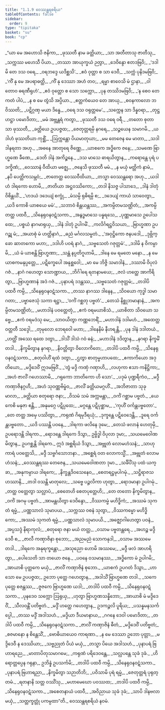 ```yaml
---
title: "1.1.9 ဝေဿန္တရစရိယ"
tableOfContents: false
sidebar:
  order: 9
type: "tipitaka"
basket: "su"
book: "cp"
---
```



<DynamicBreadcrumb />

<Division number="67" book="cp" e="ch" v="21" p="391">

<Paragraph number="76" type="verses" book="cp">
_“ယာ မေ အဟောသိ ဇနိကာ,_  
_ဖုဿတီ နာမ ခတ္တိယာ;_  
_သာ အတီတာသု ဇာတီသု,_  
_သက္ကဿ မဟေသီ ပိယာ._  

</Paragraph>

</Division>
<Division number="68" book="cp" e="ch" v="21" p="391">

<Paragraph number="77" type="verses" book="cp">
_တဿာ အာယုက္ခယံ ဉတွာ,_  
_ဒေဝိန္ဒော ဧတဒဗြဝိ;_  
_‘ဒဒါမိ တေ ဒသ ဝရေ,_  
_ဝရဘဒ္ဒေ ယဒိစ္ဆသိ’._  

</Paragraph>

</Division>
<Division number="69" book="cp" e="ch" v="21" p="391">

<Paragraph number="78" type="verses" book="cp">
_ဧဝံ ဝုတ္တာ စ သာ ဒေဝီ,_  
_သက္ကံ ပုနိဒမဗြဝိ;_  
_‘ကိံ နု မေ အပရာဓတ္ထိ,_  
_ကိံ နု ဒေဿာ အဟံ တဝ;_  
_ရမ္မာ စာဝေသိ မံ ဌာနာ,_  
_ဝါတောဝ ဓရဏီရုဟံ’._  

</Paragraph>

</Division>
<Division number="70" book="cp" e="ch" v="21" p="392">

<Paragraph number="79" type="verses" book="cp">
_ဧဝံ ဝုတ္တော စ သော သက္ကော,_  
_ပုန တဿိဒမဗြဝိ;_  
_‘န စေဝ တေ ကတံ ပါပံ,_  
_န စ မေ တွံသိ အပ္ပိယာ._  

</Paragraph>

</Division>
<Division number="71" book="cp" e="ch" v="21" p="392">

<Paragraph number="80" type="verses" book="cp">
_ဧတ္တကံယေဝ တေ အာယု,_  
_စဝနကာလော ဘဝိဿတိ;_  
_ပဋိဂ္ဂဏှ မယာ ဒိန္နေ,_  
_ဝရေ ဒသ ဝရုတ္တမေ’._  

</Paragraph>

</Division>
<Division number="72" book="cp" e="ch" v="21" p="392">

<Paragraph number="81" type="verses" book="cp">
_သက္ကေန သာ ဒိန္နဝရာ,_  
_တုဋ္ဌဟဋ္ဌာ ပမောဒိတာ;_  
_မမံ အဗ္ဘန္တရံ ကတွာ,_  
_ဖုဿတီ ဒသ ဝရေ ဝရီ._  

</Paragraph>

</Division>
<Division number="73" book="cp" e="ch" v="21" p="392">

<Paragraph number="82" type="verses" book="cp">
_တတော စုတာ သာ ဖုဿတီ,_  
_ခတ္တိယေ ဥပပဇ္ဇထ;_  
_ဇေတုတ္တရမှိ နဂရေ,_  
_သဉ္ဇယေန သမာဂမိ._  

</Paragraph>

</Division>
<Division number="74" book="cp" e="ch" v="21" p="392">

<Paragraph number="83" type="verses" book="cp">
_ယဒါဟံ ဖုဿတိယာ ကုစ္ဆိံ,_  
_ဩက္ကန္တော ပိယမာတုယာ;_  
_မမ တေဇေန မေ မာတာ,_  
_သဒါ ဒါနရတာ အဟု._  

</Paragraph>

</Division>
<Division number="75" book="cp" e="ch" v="21" p="392">

<Paragraph number="84" type="verses" book="cp">
_အဓနေ အာတုရေ ဇိဏ္ဏေ,_  
_ယာစကေ အဒ္ဓိကေ ဇနေ;_  
_သမဏေ ဗြာဟ္မဏေ ခီဏေ,_  
_ဒေတိ ဒါနံ အကိဉ္စနေ._  

</Paragraph>

</Division>
<Division number="76" book="cp" e="ch" v="21" p="392">

<Paragraph number="85" type="verses" book="cp">
_ဒသ မာသေ ဓာရယိတွာန,_  
_ကရောန္တေ ပုရံ ပဒက္ခိဏံ;_  
_ဝေဿာနံ ဝီထိယာ မဇ္ဈေ,_  
_ဇနေသိ ဖုဿတီ မမံ._  

</Paragraph>

</Division>
<Division number="77" book="cp" e="ch" v="21" p="392">

<Paragraph number="86" type="verses" book="cp">
_န မယှံ မတ္တိကံ နာမံ,_  
_နပိ ပေတ္တိကသမ္ဘဝံ;_  
_ဇာတေတ္ထ ဝေဿဝီထိယာ,_  
_တသ္မာ ဝေဿန္တရော အဟု._  

</Paragraph>

</Division>
<Division number="78" book="cp" e="ch" v="21" p="392">

<Paragraph number="87" type="verses" book="cp">
_ယဒါဟံ ဒါရကော ဟောမိ,_  
_ဇာတိယာ အဋ္ဌဝဿိကော;_  
_တဒါ နိသဇ္ဇ ပါသာဒေ,_  
_ဒါနံ ဒါတုံ ဝိစိန္တယိံ._  

</Paragraph>

</Division>
<Division number="79" book="cp" e="ch" v="21" p="392">

<Paragraph number="88" type="verses" book="cp">
_‘ဟဒယံ ဒဒေယျံ စက္ခုံ,_  
_မံသမ္ပိ ရုဓိရမ္ပိ စ;_  
_ဒဒေယျံ ကာယံ သာဝေတွာ,_  
_ယဒိ ကောစိ ယာစယေ မမံ’._  

</Paragraph>

</Division>
<Division number="80" book="cp" e="ch" v="21" p="392">

<Paragraph number="89" type="verses" book="cp">
_သဘာဝံ စိန္တယန္တဿ,_  
_အကမ္ပိတမသဏ္ဌိတံ;_  
_အကမ္ပိ တတ္ထ ပထဝီ,_  
_သိနေရုဝနဝဋံသကာ._  

</Paragraph>

</Division>
<Division number="81" book="cp" e="ch" v="21" p="392">

<Paragraph number="90" type="verses" book="cp">
_အနွဒ္ဓမာသေ ပန္နရသေ,_  
_ပုဏ္ဏမာသေ ဥပေါသထေ;_  
_ပစ္စယံ နာဂမာရုယှ,_  
_ဒါနံ ဒါတုံ ဥပါဂမိံ._  

</Paragraph>

</Division>
<Division number="82" book="cp" e="ch" v="21" p="392">

<Paragraph number="91" type="verses" book="cp">
_ကလိင်္ဂရဋ္ဌဝိသယာ,_  
_ဗြာဟ္မဏာ ဥပဂဉ္ဆု မံ;_  
_အယာစုံ မံ ဟတ္ထိနာဂံ,_  
_ဓညံ မင်္ဂလသမ္မတံ._  

</Paragraph>

</Division>
<Division number="83" book="cp" e="ch" v="21" p="393">

<Paragraph number="92" type="verses" book="cp">
_‘အဝုဋ္ဌိကော ဇနပဒေါ,_  
_ဒုဗ္ဘိက္ခော ဆာတကော မဟာ;_  
_ဒဒါဟိ ပဝရံ နာဂံ,_  
_သဗ္ဗသေတံ ဂဇုတ္တမံ’._  

</Paragraph>

</Division>
<Division number="84" book="cp" e="ch" v="21" p="393">

<Paragraph number="93" type="verses" book="cp">
_ဒဒါမိ န ဝိကမ္ပာမိ,_  
_ယံ မံ ယာစန္တိ ဗြာဟ္မဏာ;_  
_သန္တံ နပ္ပတိဂူဟာမိ,_  
_ဒါနေ မေ ရမတေ မနော._  

</Paragraph>

</Division>
<Division number="85" book="cp" e="ch" v="21" p="393">

<Paragraph number="94" type="verses" book="cp">
_န မေ ယာစကမနုပ္ပတ္တေ,_  
_ပဋိက္ခေပေါ အနုစ္ဆဝေါ;_  
_မာ မေ ဘိဇ္ဇိ သမာဒါနံ,_  
_ဒဿာမိ ဝိပုလံ ဂဇံ._  

</Paragraph>

</Division>
<Division number="86" book="cp" e="ch" v="21" p="393">

<Paragraph number="95" type="verses" book="cp">
_နာဂံ ဂဟေတွာ သောဏ္ဍာယ,_  
_ဘိင်္ဂါရေ ရတနာမယေ;_  
_ဇလံ ဟတ္ထေ အာကိရိတွာ,_  
_ဗြာဟ္မဏာနံ အဒံ ဂဇံ._  

</Paragraph>

</Division>
<Division number="87" book="cp" e="ch" v="21" p="393">

<Paragraph number="96" type="verses" book="cp">
_ပုနာပရံ ဒဒန္တဿ,_  
_သဗ္ဗသေတံ ဂဇုတ္တမံ;_  
_တဒါပိ ပထဝီ ကမ္ပိ,_  
_သိနေရုဝနဝဋံသကာ._  

</Paragraph>

</Division>
<Division number="88" book="cp" e="ch" v="21" p="393">

<Paragraph number="97" type="verses" book="cp">
_တဿ နာဂဿ ဒါနေန,_  
_သိဝယော ကုဒ္ဓါ သမာဂတာ;_  
_ပဗ္ဗာဇေသုံ သကာ ရဋ္ဌာ,_  
_‘ဝင်္ကံ ဂစ္ဆတု ပဗ္ဗတံ’._  

</Paragraph>

</Division>
<Division number="89" book="cp" e="ch" v="21" p="393">

<Paragraph number="98" type="verses" book="cp">
_တေသံ နိစ္ဆုဘမာနာနံ,_  
_အကမ္ပိတမသဏ္ဌိတံ;_  
_မဟာဒါနံ ပဝတ္တေတုံ,_  
_ဧကံ ဝရမယာစိသံ._  

</Paragraph>

</Division>
<Division number="90" book="cp" e="ch" v="21" p="393">

<Paragraph number="99" type="verses" book="cp">
_ယာစိတာ သိဝယော သဗ္ဗေ,_  
_ဧကံ ဝရမဒံသု မေ;_  
_သာဝယိတွာ ကဏ္ဏဘေရိံ,_  
_မဟာဒါနံ ဒဒါမဟံ._  

</Paragraph>

</Division>
<Division number="91" book="cp" e="ch" v="21" p="393">

<Paragraph number="100" type="verses" book="cp">
_အထေတ္ထ ဝတ္တတီ သဒ္ဒေါ,_  
_တုမုလော ဘေရဝေါ မဟာ;_  
_ဒါနေနိမံ နီဟရန္တိ,_  
_ပုန ဒါနံ ဒဒါတယံ._  

</Paragraph>

</Division>
<Division number="92" book="cp" e="ch" v="21" p="393">

<Paragraph number="101" type="verses" book="cp">
_ဟတ္ထိံ အဿေ ရထေ ဒတွာ,_  
_ဒါသိံ ဒါသံ ဂဝံ ဓနံ;_  
_မဟာဒါနံ ဒဒိတွာန,_  
_နဂရာ နိက္ခမိံ တဒါ._  

</Paragraph>

</Division>
<Division number="93" book="cp" e="ch" v="21" p="393">

<Paragraph number="102" type="verses" book="cp">
_နိက္ခမိတွာန နဂရာ,_  
_နိဝတ္တိတွာ ဝိလောကိတေ;_  
_တဒါပိ ပထဝီ ကမ္ပိ,_  
_သိနေရုဝနဝဋံသကာ._  

</Paragraph>

</Division>
<Division number="94" book="cp" e="ch" v="21" p="393">

<Paragraph number="103" type="verses" book="cp">
_စတုဝါဟိံ ရထံ ဒတွာ,_  
_ဌတွာ စာတုမ္မဟာပထေ;_  
_ဧကာကိယော အဒုတိယော,_  
_မဒ္ဒိဒေဝိံ ဣဒမဗြဝိံ._  

</Paragraph>

</Division>
<Division number="95" book="cp" e="ch" v="21" p="393">

<Paragraph number="104" type="verses" book="cp">
_‘တွံ မဒ္ဒိ ကဏှံ ဂဏှာဟိ,_  
_လဟုကာ ဧသာ ကနိဋ္ဌိကာ;_  
_အဟံ ဇာလိံ ဂဟေဿာမိ,_  
_ဂရုကော ဘာတိကော ဟိ သော’._  

</Paragraph>

</Division>
<Division number="96" book="cp" e="ch" v="21" p="394">

<Paragraph number="105" type="verses" book="cp">
_ပဒုမံ ပုဏ္ဍရီကံဝ,_  
_မဒ္ဒီ ကဏှာဇိနဂ္ဂဟီ;_  
_အဟံ သုဝဏ္ဏဗိမ္ဗံဝ,_  
_ဇာလိံ ခတ္တိယမဂ္ဂဟိံ._  

</Paragraph>

</Division>
<Division number="97" book="cp" e="ch" v="21" p="394">

<Paragraph number="106" type="verses" book="cp">
_အဘိဇာတာ သုခုမာလာ,_  
_ခတ္တိယာ စတုရော ဇနာ;_  
_ဝိသမံ သမံ အက္ကမန္တာ,_  
_ဝင်္ကံ ဂစ္ဆာမ ပဗ္ဗတံ._  

</Paragraph>

</Division>
<Division number="98" book="cp" e="ch" v="21" p="394">

<Paragraph number="107" type="verses" book="cp">
_ယေ ကေစိ မနုဇာ ဧန္တိ,_  
_အနုမဂ္ဂေ ပဋိပ္ပထေ;_  
_မဂ္ဂန္တေ ပဋိပုစ္ဆာမ,_  
_‘ကုဟိံ ဝင်္ကန္တပဗ္ဗတော’._  

</Paragraph>

</Division>
<Division number="99" book="cp" e="ch" v="21" p="394">

<Paragraph number="108" type="verses" book="cp">
_တေ တတ္ထ အမှေ ပဿိတွာ,_  
_ကရုဏံ ဂိရမုဒီရယုံ;_  
_ဒုက္ခန္တေ ပဋိဝေဒေန္တိ,_  
_ဒူရေ ဝင်္ကန္တပဗ္ဗတော._  

</Paragraph>

</Division>
<Division number="100" book="cp" e="ch" v="21" p="394">

<Paragraph number="109" type="verses" book="cp">
_ယဒိ ပဿန္တိ ပဝနေ,_  
_ဒါရကာ ဖလိနေ ဒုမေ;_  
_တေသံ ဖလာနံ ဟေတုမှိ,_  
ဥပရောဒန္တိ ဒါရကာ._  

</Paragraph>

</Division>
<Division number="101" book="cp" e="ch" v="21" p="394">

<Paragraph number="110" book="cp">
_ရောဒန္တေ ဒါရကေ ဒိသွာ,_  
ဥဗ္ဗိဒ္ဓါ ဝိပုလာ ဒုမာ;_  
_သယမေဝေါဏမိတွာန,_  
ဥပဂစ္ဆန္တိ ဒါရကေ._  

</Paragraph>

</Division>
<Division number="102" book="cp" e="ch" v="21" p="394">

<Paragraph number="111" type="verses" book="cp">
ဣဒံ အစ္ဆရိယံ ဒိသွာ,_  
_အဗ္ဘုတံ လောမဟံသနံ;_  
_သာဟုကာရံ ပဝတ္တေသိ,_  
_မဒ္ဒီ သဗ္ဗင်္ဂသောဘနာ._  

</Paragraph>

</Division>
<Division number="103" book="cp" e="ch" v="21" p="394">

<Paragraph number="112" type="verses" book="cp">
_အစ္ဆေရံ ဝတ လောကသ္မိံ,_  
_အဗ္ဘုတံ လောမဟံသနံ;_  
_ဝေဿန္တရဿ တေဇေန,_  
_သယမေဝေါဏတာ ဒုမာ._  

</Paragraph>

</Division>
<Division number="104" book="cp" e="ch" v="21" p="394">

<Paragraph number="113" type="verses" book="cp">
_သင်္ခိပိံသု ပထံ ယက္ခာ,_  
_အနုကမ္ပာယ ဒါရကေ;_  
_နိက္ခန္တဒိဝသေနေဝ,_  
_စေတရဋ္ဌမုပါဂမုံ._  

</Paragraph>

</Division>
<Division number="105" book="cp" e="ch" v="21" p="394">

<Paragraph number="114" type="verses" book="cp">
_သဋ္ဌိရာဇသဟဿာနိ,_  
_တဒါ ဝသန္တိ မာတုလေ;_  
_သဗ္ဗေ ပဉ္ဇလိကာ ဟုတွာ,_  
_ရောဒမာနာ ဥပါဂမုံ._  

</Paragraph>

</Division>
<Division number="106" book="cp" e="ch" v="21" p="394">

<Paragraph number="115" type="verses" book="cp">
_တတ္ထ ဝတ္တေတွာ သလ္လာပံ,_  
_စေတေဟိ စေတပုတ္တေဟိ;_  
_တေ တတော နိက္ခမိတွာန,_  
_ဝင်္ကံ အဂမု ပဗ္ဗတံ._  

</Paragraph>

</Division>
<Division number="107" book="cp" e="ch" v="21" p="394">

<Paragraph number="116" type="verses" book="cp">
_အာမန္တယိတွာ ဒေဝိန္ဒော,_  
_ဝိဿကမ္မံ မဟိဒ္ဓိကံ;_  
_အဿမံ သုကတံ ရမ္မံ,_  
_ပဏ္ဏသာလံ သုမာပယ._  

</Paragraph>

</Division>
<Division number="108" book="cp" e="ch" v="21" p="394">

<Paragraph number="117" type="verses" book="cp">
_သက္ကဿ ဝစနံ သုတွာ,_  
_ဝိဿကမ္မော မဟိဒ္ဓိကော;_  
_အဿမံ သုကတံ ရမ္မံ,_  
_ပဏ္ဏသာလံ သုမာပယိ._  

</Paragraph>

</Division>
<Division number="109" book="cp" e="ch" v="21" p="395">

<Paragraph number="118" type="verses" book="cp">
_အဇ္ဈောဂါဟေတွာ ပဝနံ,_  
_အပ္ပသဒ္ဒံ နိရာကုလံ;_  
_စတုရော ဇနာ မယံ တတ္ထ,_  
_ဝသာမ ပဗ္ဗတန္တရေ._  

</Paragraph>

</Division>
<Division number="110" book="cp" e="ch" v="21" p="395">

<Paragraph number="119" type="verses" book="cp">
_အဟဉ္စ မဒ္ဒိဒေဝီ စ,_  
_ဇာလီ ကဏှာဇိနာ စုဘော;_  
_အညမညံ သောကနုဒါ,_  
_ဝသာမ အဿမေ တဒါ._  

</Paragraph>

</Division>
<Division number="111" book="cp" e="ch" v="21" p="395">

<Paragraph number="120" type="verses" book="cp">
_ဒါရကေ အနုရက္ခန္တော,_  
_အသုညော ဟောမိ အဿမေ;_  
_မဒ္ဒီ ဖလံ အာဟရိတွာ,_  
_ပေါသေတိ သာ တယော ဇနေ._  

</Paragraph>

</Division>
<Division number="112" book="cp" e="ch" v="21" p="395">

<Paragraph number="121" type="verses" book="cp">
_ပဝနေ ဝသမာနဿ,_  
_အဒ္ဓိကော မံ ဥပါဂမိ;_  
_အာယာစိ ပုတ္တကေ မယှံ,_  
_ဇာလိံ ကဏှာဇိနံ စုဘော._  

</Paragraph>

</Division>
<Division number="113" book="cp" e="ch" v="21" p="395">

<Paragraph number="122" type="verses" book="cp">
_ယာစကံ ဥပဂတံ ဒိသွာ,_  
_ဟာသော မေ ဥပပဇ္ဇထ;_  
ဥဘော ပုတ္တေ ဂဟေတွာန,_  
_အဒါသိံ ဗြာဟ္မဏေ တဒါ._  

</Paragraph>

</Division>
<Division number="114" book="cp" e="ch" v="21" p="395">

<Paragraph number="123" type="verses" book="cp">
_သကေ ပုတ္တေ စဇန္တဿ,_  
_ဇူဇကေ ဗြာဟ္မဏေ ယဒါ;_  
_တဒါပိ ပထဝီ ကမ္ပိ,_  
_သိနေရုဝနဝဋံသကာ._  

</Paragraph>

</Division>
<Division number="115" book="cp" e="ch" v="21" p="395">

<Paragraph number="124" type="verses" book="cp">
_ပုနဒေဝ သက္ကော ဩရုယှ,_  
_ဟုတွာ ဗြာဟ္မဏသန္နိဘော;_  
_အာယာစိ မံ မဒ္ဒိဒေဝိံ,_  
_သီလဝန္တိံ ပတိဗ္ဗတံ._  

</Paragraph>

</Division>
<Division number="116" book="cp" e="ch" v="21" p="395">

<Paragraph number="125" type="verses" book="cp">
_မဒ္ဒိံ ဟတ္ထေ ဂဟေတွာန,_  
ဥဒကဉ္ဇလိ ပူရိယ;_  
_ပသန္နမနသင်္ကပ္ပေါ,_  
_တဿ မဒ္ဒိံ အဒါသဟံ._  

</Paragraph>

</Division>
<Division number="117" book="cp" e="ch" v="21" p="395">

<Paragraph number="126" type="verses" book="cp">
_မဒ္ဒိယာ ဒီယမာနာယ,_  
_ဂဂနေ ဒေဝါ ပမောဒိတာ;_  
_တဒါပိ ပထဝီ ကမ္ပိ,_  
_သိနေရုဝနဝဋံသကာ._  

</Paragraph>

</Division>
<Division number="118" book="cp" e="ch" v="21" p="395">

<Paragraph number="127" type="verses" book="cp">
_ဇာလိံ ကဏှာဇိနံ ဓီတံ,_  
_မဒ္ဒိဒေဝိံ ပတိဗ္ဗတံ;_  
_စဇမာနော န စိန္တေသိံ,_  
_ဗောဓိယာယေဝ ကာရဏာ._  

</Paragraph>

</Division>
<Division number="119" book="cp" e="ch" v="21" p="395">

<Paragraph number="128" type="verses" book="cp">
_န မေ ဒေဿာ ဥဘော ပုတ္တာ,_  
_မဒ္ဒိဒေဝီ န ဒေဿိယာ;_  
_သဗ္ဗညုတံ ပိယံ မယှံ,_  
_တသ္မာ ပိယေ အဒါသဟံ._  

</Paragraph>

</Division>
<Division number="120" book="cp" e="ch" v="21" p="395">

<Paragraph number="129" type="verses" book="cp">
_ပုနာပရံ ဗြဟာရညေ,_  
_မာတာပိတုသမာဂမေ;_  
_ကရုဏံ ပရိဒေဝန္တေ,_  
_သလ္လပန္တေ သုခံ ဒုခံ._  

</Paragraph>

</Division>
<Division number="121" book="cp" e="ch" v="21" p="395">

<Paragraph number="130" type="verses" book="cp">
_ဟိရောတ္တပ္ပေန ဂရုနာ,_  
ဥဘိန္နံ ဥပသင်္ကမိ;_  
_တဒါပိ ပထဝီ ကမ္ပိ,_  
_သိနေရုဝနဝဋံသကာ._  

</Paragraph>

</Division>
<Division number="122" book="cp" e="ch" v="21" p="396">

<Paragraph number="131" type="verses" book="cp">
_ပုနာပရံ ဗြဟာရညာ,_  
_နိက္ခမိတွာ သဉာတိဘိ;_  
_ပဝိသာမိ ပုရံ ရမ္မံ,_  
_ဇေတုတ္တရံ ပုရုတ္တမံ._  

</Paragraph>

</Division>
<Division number="123" book="cp" e="ch" v="21" p="396">

<Paragraph number="132" type="verses" book="cp">
_ရတနာနိ သတ္တ ဝဿိံသု,_  
_မဟာမေဃော ပဝဿထ;_  
_တဒါပိ ပထဝီ ကမ္ပိ,_  
_သိနေရုဝနဝဋံသကာ._  

</Paragraph>

</Division>
<Division number="124" book="cp" e="ch" v="21" p="396">

<Paragraph number="133" type="verses" book="cp">
_အစေတနာယံ ပထဝီ,_  
_အဝိညာယ သုခံ ဒုခံ;_  
_သာပိ ဒါနဗလာ မယှံ,_  
_သတ္တက္ခတ္တုံ ပကမ္ပထာ”တိ._  


</Paragraph>
</Division>

<Paragraph number="134" type="center" book="cp">
ဝေဿန္တရစရိယံ နဝမံ.
</Paragraph>
